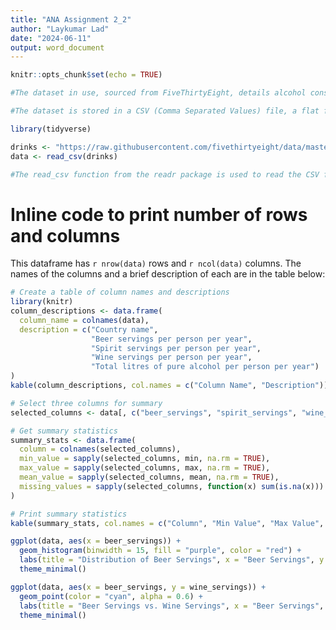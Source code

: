 ---
title: "ANA Assignment 2_2"
author: "Laykumar Lad"
date: "2024-06-11"
output: word_document
---

```{r setup, include=FALSE}
knitr::opts_chunk$set(echo = TRUE)
```

```{r Section1, echo=TRUE}
#The dataset in use, sourced from FiveThirtyEight, details alcohol consumption by country. It captures the average annual per capita consumption of different types of alcohol across various nations. This dataset aims to provide insights into global alcohol consumption patterns. Research questions it can address include identifying countries with the highest and lowest alcohol consumption and determining the most and least consumed types of alcohol.

#The dataset is stored in a CSV (Comma Separated Values) file, a flat file format. Delimited by commas, CSV files are easily readable and writable using numerous software programs, including R.

```

```{r drinks, echo=TRUE}
library(tidyverse)

drinks <- "https://raw.githubusercontent.com/fivethirtyeight/data/master/alcohol-consumption/drinks.csv"
data <- read_csv(drinks)

#The read_csv function from the readr package is used to read the CSV file.

```

# Inline code to print number of rows and columns
This dataframe has `r nrow(data)` rows and `r ncol(data)` columns. The names of the columns and a brief description of each are in the table below:

```{r Characteristics, echo=TRUE}

# Create a table of column names and descriptions
library(knitr)
column_descriptions <- data.frame(
  column_name = colnames(data),
  description = c("Country name", 
                  "Beer servings per person per year", 
                  "Spirit servings per person per year", 
                  "Wine servings per person per year", 
                  "Total litres of pure alcohol per person per year")
)
kable(column_descriptions, col.names = c("Column Name", "Description"))
```

```{r Summary, echo=TRUE}

# Select three columns for summary
selected_columns <- data[, c("beer_servings", "spirit_servings", "wine_servings")]

# Get summary statistics
summary_stats <- data.frame(
  column = colnames(selected_columns),
  min_value = sapply(selected_columns, min, na.rm = TRUE),
  max_value = sapply(selected_columns, max, na.rm = TRUE),
  mean_value = sapply(selected_columns, mean, na.rm = TRUE),
  missing_values = sapply(selected_columns, function(x) sum(is.na(x)))
)

# Print summary statistics
kable(summary_stats, col.names = c("Column", "Min Value", "Max Value", "Mean Value", "Missing Values"))

```

```{r Histogram, echo=TRUE}
ggplot(data, aes(x = beer_servings)) +
  geom_histogram(binwidth = 15, fill = "purple", color = "red") +
  labs(title = "Distribution of Beer Servings", x = "Beer Servings", y = "Frequency") +
  theme_minimal()
```

```{r Scatterplot, echo=TRUE}
ggplot(data, aes(x = beer_servings, y = wine_servings)) +
  geom_point(color = "cyan", alpha = 0.6) +
  labs(title = "Beer Servings vs. Wine Servings", x = "Beer Servings", y = "Wine Servings") +
  theme_minimal()
```

